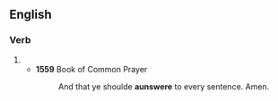 ==English==

===Verb===
{{head|en|verb}}

# {{obsolete spelling of|answer|lang=en}}
#* '''1559''' Book of Common Prayer
#*: And that ye shoulde '''aunswere''' to every sentence. Amen.